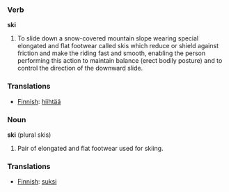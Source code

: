 === Verb ===
'''ski'''

#To slide down a snow-covered mountain slope wearing special elongated and flat footwear called skis which reduce or shield against friction and make the riding fast and smooth, enabling the person performing this action to maintain balance (erect bodily posture) and to control the direction of the downward slide.

=== Translations ===
*[[Finnish]]: [[hiihtää]]

=== Noun ===
'''ski''' (plural skis)

#Pair of elongated and flat footwear used for skiing.

=== Translations ===
*[[Finnish]]: [[suksi]]